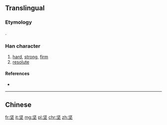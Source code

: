 {{also|堅}}
==Translingual==
{{zh-hanzi-box|坚|[[堅]]}}
===Etymology===
{{Han simp|堅|f=臣|t=⿰丨丨}}.

===Han character===
{{Han char|rn=32|rad=土|as=04|sn=7|four=|canj=中水土 (LEG)}}

# [[hard]], [[strong]], [[firm]]
# [[resolute]]

====References====
* {{Han ref|kx=0226.101|dkj=04963|dj=0461.180|hdz=10422.140|uh=575A|ud=22362}}

----

==Chinese==
{{zh-see|堅}}

[[fr:坚]]
[[it:坚]]
[[mg:坚]]
[[pl:坚]]
[[chr:坚]]
[[zh:坚]]